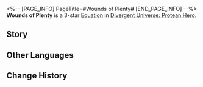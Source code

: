 <%-- [PAGE_INFO]
PageTitle=#Wounds of Plenty#
[END_PAGE_INFO] --%>
{{Equation Infobox
|period   = Protean Hero
|rarity   = 3
|path1    = Elation*6
|path2    = The Hunt*4
|effect   = "Maddening Voice" appears in the Action Order: After any ally target launches a Follow-up ATK, advances their action by {{Color|h|5%}}. When taking action, action advances the first ally target in the lineup by {{Color|h|100%}}. After that unit uses an attack, deals {{Color|h|10}} instances(s) of "{{Extra Effect|Aftertaste|61000054}}" DMG equal to {{Color|h|30%}} of the ally target's ATK, and up to {{Color|h|4}} instances of attacks can take effect. Moreover, all ally targets' "{{Extra Effect|Aftertaste|61000054}}" DMG dealt multiplier increases by {{Color|h|100%}} of the original multiplier, and a countdown with {{Color|h|150}} SPD will appear in the Action Order. Effects will last until the countdown's turn begins.
|mentions = 
}}
'''Wounds of Plenty''' is a 3-star [[Divergent Universe: Protean Hero/Equations|Equation]] in [[Divergent Universe: Protean Hero]].

==Story==
{{Description|You came too late. The blade of revenge has already carved out the heart of this king.<br />He strummed the melody of the sea, leaving the guards intoxicated in the wind.<br />The maidservants dreamed of boundless riches and indulged themselves in the game of scarf competition.<br />Even though I clutched my sword as I slept, I could not resist the frenzy in my heart.<br />He appeared before me just like this, with a crowd of revelers following behind.<br />The jesters clinked their goblets, as if celebrating my execution.<br />I offered no resistance and drank the honey brew he gifted me.<br />How I wished it had been a cup of poison, so I would not have to feel<br />The cold blade as it claimed my life.<br />Alas, the dirge played for me was utterly dull,<br />Far less enchanting than the melodies Lady Hysilens played before the expedition began.}}
<!--
==Gameplay Notes==
* 
-->
==Other Languages==
{{Other Languages
|en   = Wounds of Plenty
|zhs  = 满溢之伤
|zht  = 滿溢之傷
|ja   = {{Rubi|耐|た}}えられぬ{{Rubi|傷|きず}}
|ko   = 충만의 상처
|es   = Herida de la profusión
|fr   = Blessure d'abondance
|ru   = Раны изобилия
|th   = บาดแผลท่วมท้น
|vi   = Vết Thương Chi Chít
|de   = Wunden der Fülle
|id   = Wounds of Plenty
|pt   = Feridas Infindas
}}

==Change History==
{{Change History|3.1}}